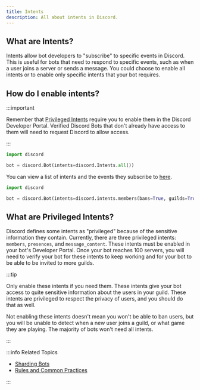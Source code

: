 ```yaml
---
title: Intents
description: All about intents in Discord.
---
```



## What are Intents?

Intents allow bot developers to "subscribe" to specific events in Discord. This is useful for bots that need to respond to specific events, such as when a user joins a server or sends a message. You could choose to enable all intents or to enable only specific intents that your bot requires.

## How do I enable intents?

:::important

Remember that [Privileged Intents](#what-are-privileged-intents) require you to enable them in the Discord Developer Portal. Verified Discord Bots that don't already have access to them will need to request Discord to allow access.

:::

<Tabs>
  <TabItem value="enabling-all-intents" label="Enabling all intents" default>

```python
import discord

bot = discord.Bot(intents=discord.Intents.all())
```

  </TabItem>
    
  <TabItem value="enabling-specific-intents" label="Enabling specific intents">

You can view a list of intents and the events they subscribe to [here](https://docs.pycord.dev/en/master/api.html#discord.Intents).

```python title="Enabling Intents"
import discord

bot = discord.Bot(intents=discord.intents.members(bans=True, guilds=True))
```

  </TabItem>
</Tabs>

## What are Privileged Intents?

Discord defines some intents as "privileged" because of the sensitive information they contain. Currently, there are three privileged intents: `members`, `presences`, and `message_content`. These intents must be enabled in your bot's Developer Portal. Once your bot reaches 100 servers, you will need to verify your bot for these intents to keep working and for your bot to be able to be invited to more guilds.

:::tip

Only enable these intents if you need them. These intents give your bot access to quite sensitive information about the users in your guild. These intents are privileged to respect the privacy of users, and you should do that as well.

Not enabling these intents doesn't mean you won't be able to ban users, but you will be unable to detect when a new user joins a guild, or what game they are playing. The majority of bots won't need all intents.

:::

:::info Related Topics

-   [Sharding Bots](sharding)
-   [Rules and Common Practices](../Getting-Started/rules-and-common-practices)

:::
